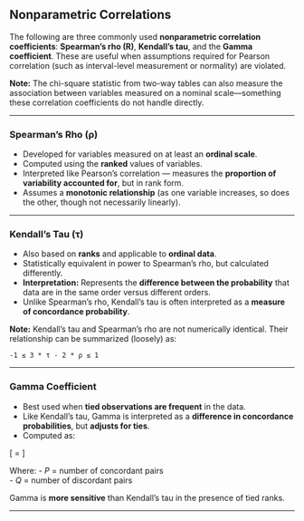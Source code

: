 ## Nonparametric Correlations

The following are three commonly used **nonparametric correlation coefficients**: **Spearman's rho (R)**, **Kendall's tau**, and the **Gamma coefficient**. These are useful when assumptions required for Pearson correlation (such as interval-level measurement or normality) are violated.

**Note:** The chi-square statistic from two-way tables can also measure the association between variables measured on a nominal scale—something these correlation coefficients do not handle directly.

---

### Spearman's Rho (ρ)

- Developed for variables measured on at least an **ordinal scale**.
- Computed using the **ranked** values of variables.
- Interpreted like Pearson's correlation — measures the **proportion of variability accounted for**, but in rank form.
- Assumes a **monotonic relationship** (as one variable increases, so does the other, though not necessarily linearly).

---

### Kendall's Tau (τ)

- Also based on **ranks** and applicable to **ordinal data**.
- Statistically equivalent in power to Spearman's rho, but calculated differently.
- **Interpretation:** Represents the **difference between the probability** that data are in the same order versus different orders.
- Unlike Spearman's rho, Kendall's tau is often interpreted as a **measure of concordance probability**.

**Note:** Kendall's tau and Spearman's rho are not numerically identical. Their relationship can be summarized (loosely) as:

```
-1 ≤ 3 * τ - 2 * ρ ≤ 1
```

---

### Gamma Coefficient

- Best used when **tied observations are frequent** in the data.
- Like Kendall’s tau, Gamma is interpreted as a **difference in concordance probabilities**, but **adjusts for ties**.
- Computed as:

\[
\text{Gamma} = \frac{P - Q}{P + Q}
\]

Where:
- *P* = number of concordant pairs  
- *Q* = number of discordant pairs

Gamma is **more sensitive** than Kendall’s tau in the presence of tied ranks.

---
